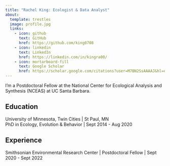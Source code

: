 ```yaml
---
title: "Rachel King: Ecologist & Data Analyst"
about: 
  template: trestles
  image: profile.jpg
  links: 
    - icon: github
      text: GitHub
      href: https://github.com/king0708
    - icon: linkedin
      text: LinkedIn
      href: https://linkedin.com/in/kingra00/
    - icon: mortarboard-fill
      text: Google Scholar
      href: https://scholar.google.com/citations?user=M7BN2SsAAAAJ&hl=en
---
```


I'm a Postdoctoral Fellow at the National Center for Ecological Analysis and Synthesis (NCEAS) at UC Santa Barbara. 

## Education

University of Minnesota, Twin Cities \| St Paul, MN  
PhD in Ecology, Evolution & Behavior \| Sept 2014 - Aug 2020

## Experience 

Smithsonian Environmental Research Center \| Postdoctoral Fellow \| Sept 2020 - Sept 2022


